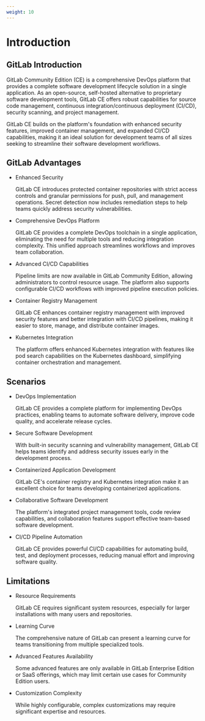 ```yaml
---
weight: 10
---
```


# Introduction

## GitLab Introduction

GitLab Community Edition (CE)  is a comprehensive DevOps platform that provides a complete software development lifecycle solution in a single application. As an open-source, self-hosted alternative to proprietary software development tools, GitLab CE offers robust capabilities for source code management, continuous integration/continuous deployment (CI/CD), security scanning, and project management.

GitLab CE  builds on the platform's foundation with enhanced security features, improved container management, and expanded CI/CD capabilities, making it an ideal solution for development teams of all sizes seeking to streamline their software development workflows.

## GitLab Advantages

- Enhanced Security

  GitLab CE  introduces protected container repositories with strict access controls and granular permissions for push, pull, and management operations. Secret detection now includes remediation steps to help teams quickly address security vulnerabilities.

- Comprehensive DevOps Platform

  GitLab CE provides a complete DevOps toolchain in a single application, eliminating the need for multiple tools and reducing integration complexity. This unified approach streamlines workflows and improves team collaboration.

- Advanced CI/CD Capabilities

  Pipeline limits are now available in GitLab Community Edition, allowing administrators to control resource usage. The platform also supports configurable CI/CD workflows with improved pipeline execution policies.

- Container Registry Management

  GitLab CE  enhances container registry management with improved security features and better integration with CI/CD pipelines, making it easier to store, manage, and distribute container images.

- Kubernetes Integration

  The platform offers enhanced Kubernetes integration with features like pod search capabilities on the Kubernetes dashboard, simplifying container orchestration and management.

## Scenarios

- DevOps Implementation

  GitLab CE provides a complete platform for implementing DevOps practices, enabling teams to automate software delivery, improve code quality, and accelerate release cycles.

- Secure Software Development

  With built-in security scanning and vulnerability management, GitLab CE helps teams identify and address security issues early in the development process.

- Containerized Application Development

  GitLab CE's container registry and Kubernetes integration make it an excellent choice for teams developing containerized applications.

- Collaborative Software Development

  The platform's integrated project management tools, code review capabilities, and collaboration features support effective team-based software development.

- CI/CD Pipeline Automation

  GitLab CE provides powerful CI/CD capabilities for automating build, test, and deployment processes, reducing manual effort and improving software quality.

## Limitations

- Resource Requirements

  GitLab CE requires significant system resources, especially for larger installations with many users and repositories.

- Learning Curve

  The comprehensive nature of GitLab can present a learning curve for teams transitioning from multiple specialized tools.

- Advanced Features Availability

  Some advanced features are only available in GitLab Enterprise Edition or SaaS offerings, which may limit certain use cases for Community Edition users.

- Customization Complexity

  While highly configurable, complex customizations may require significant expertise and resources.




